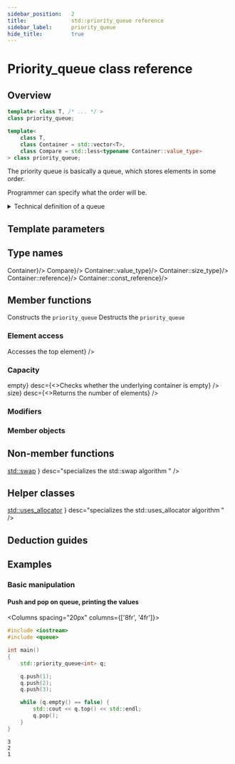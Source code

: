 ```yaml
---
sidebar_position:	2
title:				std::priority_queue reference
sidebar_label:		priority_queue
hide_title:			true
---
```

<NotFinished />

# Priority_queue class reference

## Overview


<Tabs>
<TabItem value="simplified" label="Simplified" default>

```cpp
template< class T, /* ... */ >
class priority_queue;
```

</TabItem>
<TabItem value="detailed" label="Detailed">

```cpp
template<
    class T,
    class Container = std::vector<T>,
    class Compare = std::less<typename Container::value_type>
> class priority_queue;
```

</TabItem>
</Tabs>

The priority queue is basically a queue, which stores elements in some order.

Programmer can specify what the order will be.

<details>
<summary>Technical definition of a queue</summary>
<div>

A priority queue is a container adaptor that provides constant time lookup of the largest (by default) element, at the expense of logarithmic insertion and extraction.

A user-provided Compare can be supplied to change the ordering, e.g. using  would cause the smallest element to appear as the top().

Working with a priority_queue is similar to managing a heap in some random access container, with the benefit of not being able to accidentally invalidate the heap. 
</div>
</details>

<ClassSummary name="priority_queue" namespaces="std" folder="queue" headerName="queue">

## Template parameters

<SymbolTable noTraits>
	<Symbol name="T"		desc="The type of stored elements"/>
	<Symbol name="Container" 		desc="The type of underlying container to use to store the elements"/>
	<Symbol name="Compare" 		desc="A compare type providing a strict weak ordering"/>
</SymbolTable>

## Type names

<SymbolTable>
	<Symbol pub name="container_type"				desc={<code>Container</code>}/>
	<Symbol pub name="value_compare" 				desc={<code>Compare</code>}/>
	<Symbol pub name="value_type"			desc={<code>Container::value_type</code>}/>
	<Symbol pub name="size_type"				desc={<code>Container::size_type</code>}/>
	<Symbol pub name="reference"			desc={<code>Container::reference</code>}/>
	<Symbol pub name="const_reference"			desc={<code>Container::const_reference</code>}/>
</SymbolTable>

## Member functions

<SymbolTable>	
	<Symbol pub autoLink linkName="constructor" name="(constructor)">
		Constructs the <code>priority_queue</code>
	</Symbol>
	<Symbol pub autoLink linkName="destructor" name="(destructor)">
		Destructs the <code>priority_queue</code>
	</Symbol>
	<Symbol pub autoLink linkName="operator_assign" name="operator="
			desc="Assigns values to the container adaptor"
		/>
</SymbolTable>

### Element access

<SymbolTable>	
	<Symbol pub autoLink name="top"
			desc={<>Accesses the top element</>}
		/>
</SymbolTable>

### Capacity

<SymbolTable>	
	<Symbol pub autoLink linkName="begin" name={<>empty</>}
			desc={<>Checks whether the underlying container is empty</>}
		/>
	<Symbol pub autoLink linkName="end" name={<>size</>}
			desc={<>Returns the number of elements</>}
		/>
</SymbolTable>

### Modifiers

<SymbolTable>
	<Symbol pub autoLink name="push"
			desc="Inserts element and sorts the underlying container"
		/>
	<Symbol pub autoLink name="emplace"
			desc="Constructs element in-place and sorts the underlying container"
		/>
	<Symbol pub autoLink name="pop"
			desc="Removes the top element"
		/>
	<Symbol pub autoLink name="swap"
			desc="Swaps the contents"
		/>
</SymbolTable>

### Member objects

<SymbolTable>
	<Symbol prot autoLink name="Container C"
			desc="The underlying container"
		/>
	<Symbol prot autoLink name="Compare comp"
			desc="The comparison function object"
		/>
</SymbolTable>

## Non-member functions

<SymbolTable noTraits>
	<Symbol name={<>
				<a href="#">std::swap</a>
			</>}
			desc="specializes the std::swap algorithm "
		/>

</SymbolTable>

## Helper classes

<SymbolTable noTraits>
	<Symbol name={<>
				<a href="#">std::uses_allocator</a>
			</>}
			desc="specializes the std::uses_allocator algorithm "
		/>

</SymbolTable>

</ClassSummary>


## Deduction guides

<ImproveSection />

## Examples

### Basic manipulation

#### Push and pop on queue, printing the values

<Columns spacing="20px" columns={['8fr', '4fr']}>
<div>

```cpp
#include <iostream>
#include <queue>

int main()
{
	std::priority_queue<int> q;

	q.push(1);
	q.push(2);
	q.push(3);

	while (q.empty() == false) {
		std::cout << q.top() << std::endl;
		q.pop();
	}
}
```

</div>
<div>

```plaintext title="Result"
3
2
1
```

</div>
</Columns>